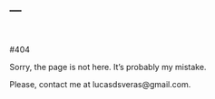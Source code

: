 ---
---
<br/>

#404

Sorry, the page is not here. It's probably my mistake.

Please, contact me at lucasdsveras@gmail.com.